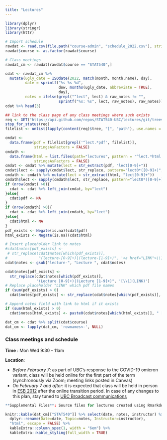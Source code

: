```yaml
---
title: "Lectures"
---
```



```r
library(dplyr)
library(stringr)
library(httr)
```

```r
# Import schedule
rawdat <- read.csv(file.path("course-admin", "schedule_2022.csv"), stringsAsFactors = FALSE, colClasses = list(course = 'factor', dow = 'factor'))
rawdat$course <- as.factor(rawdat$course)

# Class meetings
rawdat_cm <- rawdat[rawdat$course == "STAT540",]

cdat <- rawdat_cm %>%
  mutate(ugly_date = ISOdate(2022, match(month, month.name), day),
         date = sprintf("%s %s %d",
                        dow, months(ugly_date, abbreviate = TRUE),
                        day),
         notes = ifelse(grepl("^lect", lect) & raw_notes != "",
                        sprintf("%s: %s", lect, raw_notes), raw_notes))
cdat %>% head(3)

## link to the class page of any class meetings where such exists
req <- GET("https://api.github.com/repos/STAT540-UBC/lectures/git/trees/main?recursive=1")
stop_for_status(req)
filelist <- unlist(lapply(content(req)$tree, "[", "path"), use.names = F)

cmdat <-
  data.frame(pdf = filelist[grepl('^lect.*pdf', filelist)],
             stringsAsFactors = FALSE)
cmdath <-
  data.frame(html = list.files(path="lectures", pattern = '^lect.*html', full.names=TRUE),
             stringsAsFactors = FALSE)
cmdat <- cmdat %>% mutate(lect = str_extract(pdf, "lect[0-9]+"))
cmdat$lect <- sapply(cmdat$lect, str_replace, pattern="lect0*([0-9]+)", replacement="lecture-\\1")
cmdath <- cmdath %>% mutate(lect = str_extract(html, "lect[0-9]+"))
cmdath$lect <- sapply(cmdath$lect, str_replace, pattern="lect0*([0-9]+)", replacement="lecture-\\1")
if (nrow(cmdat) >0){
  cdat <- cdat %>% left_join(cmdat, by="lect")
}else{
  cdat$pdf <- NA
}
if (nrow(cmdath) >0){
  cdat <- cdat %>% left_join(cmdath, by="lect")
}else{
  cdat$html <- NA
}
pdf_exists <- Negate(is.na)(cdat$pdf)
html_exists <- Negate(is.na)(cdat$html)

# Insert placeholder link to notes 
#cdat$notes[pdf_exists] <-
 # str_replace(cdat$notes[which(pdf_exists)],
#              "(lecture-[0-9]+)|(lecture-[1-9]+)", '<a href="LINK">\\1</a>')
cdat$notes <- gsub("lecture-", "Lecture ", cdat$notes)

cdat$notes[pdf_exists] <-
  str_replace(cdat$notes[which(pdf_exists)],
              "(Lecture [0-9]+)|(Lecture [1-9]+)", '[\\1](LINK)')
# Replace placeholder "LINK" which pdf file names
if (sum(pdf_exists) > 0)
  cdat$notes[pdf_exists] <- str_replace(cdat$notes[which(pdf_exists)], "LINK", paste0("https://github.com/STAT540-UBC/lectures/raw/main/", cdat$pdf[which(pdf_exists)]))

# Append notes field with link to html if it exists
if (sum(html_exists) > 0)
  cdat$notes[html_exists] <- paste0(cdat$notes[which(html_exists)], " [[html](", cdat$html[which(html_exists)], ")]")

dat_cm <- cdat %>% split(cdat$course)
dat_cm <- lapply(dat_cm, 'rownames<-', NULL)
```



### Class meetings and schedule 

**Time** : Mon Wed 9:30 - 11am

**Location**: 

* *Before February 7*: as part of UBC's response to the COVID-19 omicron variant, class will be held online for the first part of the term (synchronously via Zoom; meeting links posted in Canvas)
* *On February 7 and after*: it is expected that class will be held in person in [ESB 2012](https://ssc.adm.ubc.ca/classroomservices/function/viewlocation?userEvent=ShowLocation&buildingID=ESB&roomID=2012) after the online transition period. In case of any changes to this plan, stay tuned to [UBC Broadcast communications](https://covid19.ubc.ca/) 

```r
**Supplemental Files**: Source files for lectures created using Rmarkdown can be found [here](https://github.com/STAT540-UBC/STAT540-UBC.github.io/tree/master/lectures/lectures_2021/source)
```

```r
knitr::kable(dat_cm[["STAT540"]] %>% select(date, notes, instructor) %>%
  dplyr::rename(Date=date, Topic=notes, Instructor=instructor),
  "html", escape = FALSE) %>% 
  kableExtra::column_spec(1, width = "6em") %>%
  kableExtra::kable_styling(full_width = TRUE)
```
